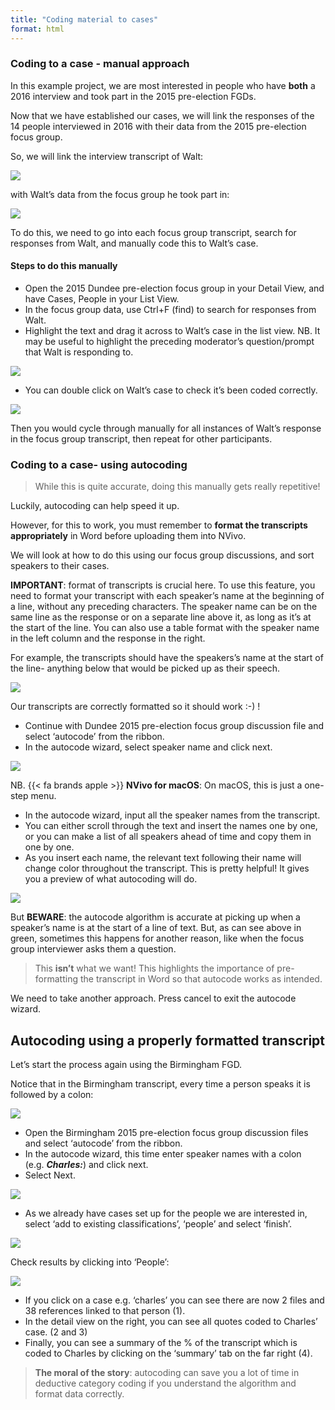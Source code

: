 ```yaml
---
title: "Coding material to cases"
format: html
---
```


### Coding to a case - manual approach  

In this example project, we are most interested in people who have **both** a 2016 interview and took part in the 2015 pre-election FGDs. 

Now that we have established our cases, we will link the responses of the 14 people interviewed in 2016 with their data from the 2015 pre-election focus group.  

So, we will link the interview transcript of Walt: 

![](images/Walt interview.png)

with Walt's data from the focus group he took part in: 

![](images/Walt FGD.png)


To do this, we need to go into  each focus group transcript, search for responses from Walt, and manually code this to Walt's case. 

#### **Steps to do this manually**

::: instructions

- Open the 2015 Dundee pre-election focus group in your Detail View, and have Cases, People in your List View. 
- In the focus group data, use Ctrl+F (find) to search for responses from Walt. 
- Highlight the text and drag it across to Walt's case in the list view. NB. It may be useful to highlight the preceding moderator's question/prompt that Walt is responding to.

![](images/Code to case 1.png)

:::

::: instructions

- You can double click on Walt's case to check it's been coded correctly. 

![](images/code to case 2.png)

:::

Then you would cycle through manually for all instances of Walt's response in the focus group transcript, then repeat for other participants. 

### Coding to a case- using autocoding  

> While this is quite accurate, doing this manually gets really repetitive!

Luckily, autocoding can help speed it up.

However, for this to work, you must remember to **format the transcripts appropriately** in Word before uploading them into NVivo. 

We will look at how to do this using our focus group discussions, and sort speakers to their cases. 

:::{.callout-important}
**IMPORTANT**: format of transcripts is crucial here. To use this feature, you need to format your transcript with each speaker's name at the beginning of a line, without any preceding characters. The speaker name can be on the same line as the response or on a separate line above it, as long as it's at the start of the line. You can also use a table format with the speaker name in the left column and the response in the right. 
:::

For example, the transcripts should have the speakers's name at the start of the line- anything below that would be picked up as their speech. 

![](images/transcript name formatting.png)

Our transcripts are correctly formatted so it should work :-) ! 

::: instructions

- Continue with Dundee 2015 pre-election focus group discussion file and select 'autocode' from the ribbon. 
- In the autocode wizard, select speaker name and click next. 

![](images/autocode 1.png)

NB. {{< fa brands apple >}} **NVivo for macOS**: On macOS, this is just a one-step menu. 

:::

::: instructions

- In the autocode wizard, input all the speaker names from the transcript. 
- You can either scroll through the text and insert the names one by one, or you can make a list of all speakers ahead of time and copy them in one by one. 
- As you insert each name, the relevant text following their name will change color throughout the transcript. This is pretty helpful! It gives you a preview of what autocoding will do. 

![](images/autocode 2.png)

:::

But **BEWARE**: the autocode algorithm is accurate at picking up when a speaker's name is at the start of a line of text. But, as can see above in green, sometimes this happens for another reason, like when the focus group interviewer asks them a question.

> This **isn't** what we want! 
> This highlights the importance of pre-formatting the transcript in Word so that autocode works as intended. 

We need to take another approach. Press cancel to exit the autocode wizard. 

## Autocoding using a properly formatted transcript 

Let's start the process again using the Birmingham FGD. 

Notice that in the Birmingham transcript, every time a person speaks it is followed by a colon: 

![](images/Birmingham FGD.png)

::: instructions

- Open the Birmingham 2015 pre-election focus group discussion files and select 'autocode' from the ribbon. 
- In the autocode wizard, this time enter speaker names with a colon (e.g. ***Charles:***) and click next. 
- Select Next. 

![](images/autocode 3.png)

:::

::: instructions

- As we already have cases set up for the people we are interested in, select ‘add to existing classifications’, ‘people’ and select ‘finish’. 

![](images/autocode 4.png)
:::

::: instructions

Check results by clicking into ‘People’:

![](images/autocode 5.png)

- If you click on a case e.g. 'charles' you can see there are now 2 files and 38 references linked to that person (1). 
- In the detail view on the right, you can see all quotes coded to Charles' case. (2 and 3)
- Finally, you can see a summary of the % of the transcript which is coded to Charles by clicking on the 'summary' tab on the far right (4). 

:::

> **The moral of the story**: autocoding can save you a lot of time in deductive category coding if you understand the algorithm and format data correctly.  

